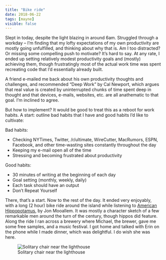 ```yaml
---
title: "Bike ride"
date: 2018-06-22
tags: [mayne]
visible: false
---
```

  
Slept in today, despite the light blazing in around 6am. Struggled through a workday -- I'm finding that my lofty expectations of my own productivity are mostly going unfulfilled, and thinking about why that is. Am I too distracted? Or missing some compelling push to motivate? It's hard to say. At any rate, I ended up setting relatively modest productivity goals and (mostly) achieving them, though frustratingly most of the actual work time was spent recreating code that I'd essentially already built. 

A friend e-mailed me back about his own productivity thoughts and challenges, and recommended "Deep Work" by Cal Newport, which argues that real value is created by uninterrupted chunks of time spent deep in thought and that devices, e-mails, websites, etc. are all anathematic to that goal. I'm inclined to agree.

But how to implement? It would be good to treat this as a reboot for work habits. A start: outline bad habits that I have and good habits I'd like to cultivate: 

Bad habits: 

- Checking NYTimes, Twitter, /r/ultimate, WireCutter, MacRumors, ESPN, Facebook, and other time-wasting sites constantly throughout the day
- Keeping my e-mail open all of the time
- Stressing and becoming frustrated about productivity

Good habits:

- 30 minutes of writing at the beginning of each day
- Goal setting (monthly, weekly, daily)
- Each task should have an output
- Don't Repeat Yourself

There, that's a start. Now to the rest of the day. It ended very enjoyably, with a long (2 hour) bike ride around the island while listening to [American Hippopotamus](https://magazine.atavist.com/american-hippopotamus), by Jon Mooallem. It was mostly a character sketch of a few remarkable men around the turn of the century, though hippos did feature. Along the ride I ran across a brewery where Michael, the brewer, gave me some free samples, and a music festival. I got home and talked with Erin on the phone while I made dinner, which was delightful. I do wish she was here.

![Solitary chair near the lighthouse](/img/mayne/IMG_3959.jpg)